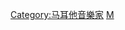 {{Catnav|頁面分類|人物|各國人物|马耳他人|马耳他音樂家}}
{{Catnav|頁面分類|人物|各職業人物|音乐家|作曲家}}

[[Category:马耳他音樂家|Category:马耳他音樂家]]
[[Category:各国作曲家|M]]